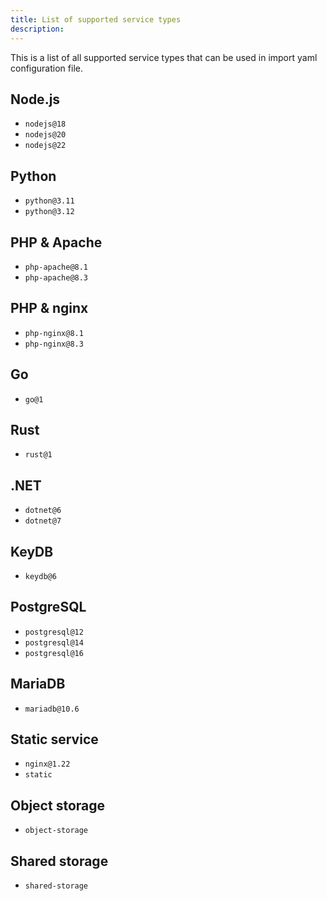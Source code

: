 ```yaml
---
title: List of supported service types
description:
---
```


This is a list of all supported service types that can be used in import yaml configuration file.

## Node.js

- `nodejs@18`
- `nodejs@20`
- `nodejs@22`

## Python

- `python@3.11`
- `python@3.12`

## PHP & Apache

- `php-apache@8.1`
- `php-apache@8.3`

## PHP & nginx

- `php-nginx@8.1`
- `php-nginx@8.3`

## Go

- `go@1`

## Rust

- `rust@1`

## .NET

- `dotnet@6`
- `dotnet@7`

## KeyDB

- `keydb@6`

## PostgreSQL

- `postgresql@12`
- `postgresql@14`
- `postgresql@16`

## MariaDB

- `mariadb@10.6`

## Static service

- `nginx@1.22`
- `static`

## Object storage

- `object-storage`

## Shared storage

- `shared-storage`
